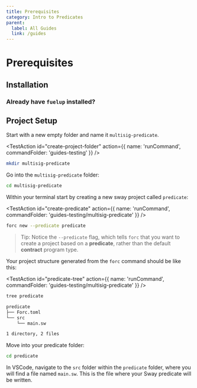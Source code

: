 ```yaml
---
title: Prerequisites
category: Intro to Predicates
parent:
  label: All Guides
  link: /guides
---
```


# Prerequisites

## Installation

<TextImport
  file="../installation/index.mdx"
  comment="install_fuelup"
  commentType="{/*"
/>

<CodeImport
  file="../installation/index.mdx"
  comment="install_fuelup_command"
  commentType="{/*"
  lang="sh"
  trim="true"
/>

<TextImport
  file="../counter-dapp/building-a-smart-contract.mdx"
  comment="install_help"
  commentType="{/*"
/>

<TextImport
  file="../installation/index.mdx"
  comment="install_VSCode_extensions"
  commentType="{/*"
/>

### Already have `fuelup` installed?

<TextImport
  file="../counter-dapp/building-a-smart-contract.mdx"
  comment="already_installed"
  commentType="{/*"
/>

## Project Setup

Start with a new empty folder and name it `multisig-predicate`.

<TestAction
id="create-project-folder"
action={{
  name: 'runCommand',
  commandFolder: 'guides-testing'
}}
/>

```sh
mkdir multisig-predicate
```

Go into the `multisig-predicate` folder:

```sh
cd multisig-predicate
```

Within your terminal start by creating a new sway project called `predicate`:

<TestAction
id="create-predicate"
action={{
  name: 'runCommand',
  commandFolder: 'guides-testing/multisig-predicate'
}}
/>

```sh
forc new --predicate predicate
```

> Tip: Notice the `--predicate` flag, which tells `forc` that you want to create a project based on a **predicate**, rather than the default **contract** program type.

Your project structure generated from the `forc` command should be like this:

<TestAction
id="predicate-tree"
action={{
  name: 'runCommand',
  commandFolder: 'guides-testing/multisig-predicate'
}}
/>

```sh
tree predicate
```

```sh
predicate
├── Forc.toml
└── src
    └── main.sw

1 directory, 2 files
```

Move into your predicate folder:

```sh
cd predicate
```

In VSCode, navigate to the `src` folder within the `predicate` folder, where you will find a file named `main.sw`. This is the file where your Sway predicate will be written.
